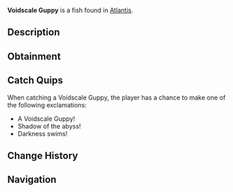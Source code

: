 {{FishInfobox
|image          = Voidscale Guppy.png
|rarity         = Rare
|sea            = First Sea
|location       = [[Atlantis]]
|sublocation    = 
|sources        = Fishing Rod
|radar_location = 
|xp             = 400
|weather        = Clear
|time           = Night
|season         = Winter
|bait           = Night Shrimp
|base_weight    = 30
|base_value     = 650
|weight_range   = 15
|base_chance    = 12
|base_resil     = 30
}}
'''Voidscale Guppy''' is a {{Rarity|Rare}} fish found in [[Atlantis]].

== Description ==
{{Description|These small but remarkable fish have scales that seem to absorb light itself. They create patches of pure darkness in the water, making them nearly invisible when still.|Bestiary Entry}}

== Obtainment ==
{{Description|Ethereal Abyss Pool|Bestiary Hint}}
{{Fish Availability|
Atlantis/Ethereal Abyss
|top_rods      = 
Leviathan's Fang Rod\88993.23\132357.8;
Trident Rod\76415.61\122916.03;
Free Spirit Rod\75455.85\121372.24;
Great Rod of Oscar\65942.73\77978.74;
Krampus's Rod\65397.18\74070.02;
Plastic Rod\56470.13\63941.19;
Magma Rod\62076.59\70309.06;
Azure Of Lagoon\60736.63\85641.97;
Firefly Rod\54711.74\84908.67;
Lucky Rod\35349.85\60755.54;
Long Rod\37117.93\58541.77;
Brick Built Rod\36098.39\57198.07;
Ethereal Prism Rod\63757.27\78420.72;
Astralhook Rod\63663.78\78108.3;
No-Life Rod\61971.81\83637.05;
Seraphic Rod\61684.97\78658.54;
Challenger's Rod\58739.38\77631.71;
Rod Of The Forgotten Fang\57652.53\76297.16;
Blazebringer Rod\54045.69\74640.46;
Rod Of The Depths\51785.04\69238.67;
Zeus Rod\50897.33\70402.9;
Rod Of The Exalted One\50871.57\70554.86;
Verdant Shear Rod\50236.08\70552.47;
Depthseeker Rod\46103.66\65569.57;
Avalanche Rod\41520.44\59195.8;
Volcanic Rod\39660.16\55665.26;
Steady Rod\13912.64\20993.64
|recommended   = Trident Rod
}}

== Catch Quips ==
When catching a Voidscale Guppy, the player has a chance to make one of the following exclamations:
* A Voidscale Guppy!
* Shadow of the abyss!
* Darkness swims!

== Change History ==
{{Change History|{{subst:Current Version}}}}

== Navigation ==
{{Fish Navbox|Atlantis}}